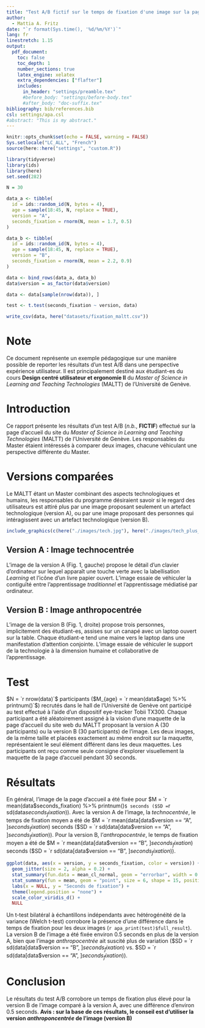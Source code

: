 ```yaml
---
title: "Test A/B fictif sur le temps de fixation d'une image sur la page d'accueil du site du Master MALTT"
author:
  - Mattia A. Fritz
date: "`r format(Sys.time(), '%d/%m/%Y')`"
lang: fr
linestretch: 1.15
output:
  pdf_document:
    toc: false
    toc_depth: 1
    number_sections: true
    latex_engine: xelatex
    extra_dependencies: ["flafter"]
    includes:
      in_header: "settings/preamble.tex"
      #before_body: "settings/before-body.tex"
      #after_body: "doc-suffix.tex"
bibliography: bib/references.bib
csl: settings/apa.csl
#abstract: "This is my abstract."
---
```


```r
knitr::opts_chunk$set(echo = FALSE, warning = FALSE)
Sys.setlocale("LC_ALL", "French")
source(here::here("settings", "custom.R"))
```

```r
library(tidyverse)
library(ids)
library(here)
set.seed(282)

N = 30

data_a <- tibble(
  id = ids::random_id(N, bytes = 4),
  age = sample(18:45, N, replace = TRUE),
  version = "A",
  seconds_fixation = rnorm(N, mean = 1.7, 0.5)
)

data_b <- tibble(
  id = ids::random_id(N, bytes = 4),
  age = sample(18:45, N, replace = TRUE),
  version = "B",
  seconds_fixation = rnorm(N, mean = 2.2, 0.9)
)

data <- bind_rows(data_a, data_b)
data$version = as_factor(data$version)

data <- data[sample(nrow(data)), ]

test <- t.test(seconds_fixation ~ version, data)

write_csv(data, here("datasets/fixation_maltt.csv"))
```


# Note {.unnumbered}

Ce document représente un exemple pédagogique sur une manière possible de reporter les résultats d'un test A/B dans une perspective expérience utilisateur. Il est principalement destiné aux étudiant-es du cours **Design centré utilisateur et ergonomie II** du *Master of Science in Learning and Teaching Technologies* (MALTT) de l'Université de Genève.

# Introduction

Ce rapport présente les résultats d'un test A/B (*n.b.*, **FICTIF**) effectué sur la page d'accueil du site du *Master of Science in Learning and Teaching Technologies* (MALTT) de l'Université de Genève. Les responsables du Master étaient intéressés à comparer deux images, chacune véhiculant une perspective différente du Master. 

# Versions comparées

Le MALTT étant un Master combinant des aspects technologiques et humains, les responsables du programme désiraient savoir si le regard des utilisateurs est attiré plus par une image proposant seulement un artefact technologique (version A), ou par une image proposant des personnes qui intéragissent avec un artefact technologique (version B).

```r
include_graphics(c(here("./images/tech.jpg"), here("./images/tech_plus_people.jpg"))) 
```

## Version A : Image technocentrée

L'image de la version A (Fig. 1, gauche) propose le détail d'un clavier d'ordinateur sur lequel apparaît une touche verte avec la labellisation *Learning* et l'icône d'un livre papier ouvert. L'image essaie de véhiculer la contiguïté entre l'apprentissage *traditionnel* et l'apprentissage médiatisé par ordinateur. 

## Version B : Image anthropocentrée

L'image de la version B (Fig. 1, droite)  propose trois personnes, implicitement des étudiant-es, assises sur un canapé avec un laptop ouvert sur la table. Chaque étudiant-e tend une maine vers le laptop dans une manifestation d'attention conjointe. L'image essaie de véhiculer le support de la technologie à la dimension humaine et collaborative de l'apprentissage.

# Test

$N = `r nrow(data)`$ participants ($M_{age} = `r mean(data$age) %>% printnum()`$) recrutés dans le hall de l'Université de Genève ont participé au test effectué à l'aide d'un dispositif eye-tracker Tobii TX300. Chaque participant a été aléatoirement assigné à la vision d'une maquette de la page d'accueil du site web du MALTT proposant la version A (30 participants) ou la version B (30 participants) de l'image. Les deux images, de la même taille et placées exactement au même endroit sur la maquette, représentaient le seul élément différent dans les deux maquettes. Les participants ont reçu comme seule consigne d'explorer visuellement la maquette de la page d'accueil pendant 30 seconds.

# Résultats

En général, l'image de la page d'accueil a été fixée pour $M = `r mean(data$seconds_fixation) %>% printnum()`$ seconds ($SD = `r sd(data$seconds_fixation) %>% printnum()`$). Avec la version A de l'image, la *technocentrée*, le temps de fixation moyen a été de $M = `r mean(data[data$version == "A", ]$seconds_fixation) %>% printnum()`$ seconds ($SD = `r sd(data[data$version == "A", ]$seconds_fixation) %>% printnum()`$). Pour la version B, l'*anthropocentrée*, le temps de fixation moyen a été de $M = `r mean(data[data$version == "B", ]$seconds_fixation) %>% printnum()`$ seconds ($SD = `r sd(data[data$version == "B", ]$seconds_fixation) %>% printnum()`$).

```r
ggplot(data, aes(x = version, y = seconds_fixation, color = version)) +
  geom_jitter(size = 2, alpha = 0.2) +
  stat_summary(fun.data = mean_cl_normal, geom = "errorbar", width = 0.3, position = position_dodge(width = 0.1)) +
  stat_summary(fun = mean, geom = "point", size = 6, shape = 15, position = position_dodge(width = 0.6)) +
  labs(x = NULL, y = "Seconds de fixation") +
  theme(legend.position = "none") +
  scale_color_viridis_d() +
  NULL
```

Un t-test bilatéral à échantillons indépendants avec hétérogénéité de la variance (Welch t-test) corrobore la présence d'une différence dans le temps de fixation pour les deux images (`r apa_print(test)$full_result`). La version B de l'image a été fixée environ 0.5 seconds en plus de la version A, bien que l'image *anthropocentrée* ait suscité plus de variation ($SD = `r sd(data[data$version == "B", ]$seconds_fixation) %>% printnum()`$ vs. $SD = `r sd(data[data$version == "A", ]$seconds_fixation) %>% printnum()`$).

# Conclusion

Le résultats du test A/B corrobore un temps de fixation plus élevé pour la version B de l'image comparé à la version A, avec une différence d'environ 0.5 seconds. **Avis : sur la base de ces résultats, le conseil est d'utiliser la version *anthroponcentrée* de l'image (version B)**
